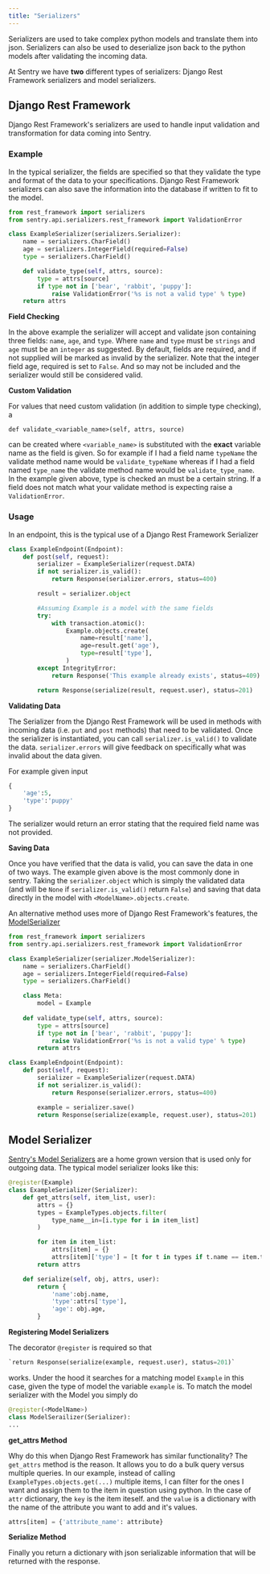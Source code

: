 ```yaml
---
title: "Serializers"
---
```


Serializers are used to take complex python models and translate them into json. Serializers can also be used to deserialize json back to the python models after validating the incoming data.

At Sentry we have **two** different types of serializers: Django Rest Framework serializers and model serializers.

## Django Rest Framework

Django Rest Framework's serializers are used to handle input validation and transformation for data coming into Sentry.

### Example

In the typical serializer, the fields are specified so that they validate the type and format of the data to your specifications. Django Rest Framework serializers can also save the information into the database if written to fit to the model.

```python
from rest_framework import serializers
from sentry.api.serializers.rest_framework import ValidationError

class ExampleSerializer(serializers.Serializer):
    name = serializers.CharField()
    age = serializers.IntegerField(required=False)
    type = serializers.CharField()

    def validate_type(self, attrs, source):
        type = attrs[source]
        if type not in ['bear', 'rabbit', 'puppy']:
            raise ValidationError('%s is not a valid type' % type)
	return attrs
```

**Field Checking**

In the above example the serializer will accept and validate json containing three fields: `name`, `age`, and `type`.  Where `name` and `type` must be `strings` and `age` must be an `integer` as suggested. By default, fields are required, and if not supplied will be marked as invalid by the serializer. Note that the integer field age, required is set to `False`. And so may not be included and the serializer would still be considered valid.

**Custom Validation**

For values that need custom validation (in addition to simple type checking), a 

`def validate_<variable_name>(self, attrs, source)`

can be created where `<variable_name>` is substituted with the **exact** variable name as the field is given. So for example if I had a field name `typeName` the validate method name would be `validate_typeName` whereas if I had a field named `type_name` the validate method name would be `validate_type_name`. In the example given above, type is checked an must be a certain string. If a field does not match what your validate method is expecting raise a `ValidationError`. 

### Usage

In an endpoint, this is the typical use of a Django Rest Framework Serializer

```python
class ExampleEndpoint(Endpoint):
    def post(self, request):
        serializer = ExampleSerializer(request.DATA)
        if not serializer.is_valid():
            return Response(serializer.errors, status=400)

        result = serializer.object

        #Assuming Example is a model with the same fields 
        try:
            with transaction.atomic():
                Example.objects.create(
                    name=result['name'],
                    age=result.get('age'),
                    type=result['type'],
                )
        except IntegrityError:
            return Response('This example already exists', status=409)

        return Response(serialize(result, request.user), status=201)
```

**Validating Data**

The Serializer from the Django Rest Framework will be used in methods with incoming data (i.e. `put` and `post` methods) that need to be validated. Once the serializer is instantiated, you can call `serializer.is_valid()` to validate the data. `serializer.errors` will give feedback on specifically what was invalid about the data given. 

For example given input

```python
{
	'age':5,
	'type':'puppy'
}
```

The serializer would return an error stating that the required field name was not provided.

**Saving Data**

Once you have verified that the data is valid, you can save the data in one of two ways. The example given above is the most commonly done in sentry. Taking the `serializer.object` which is simply the validated data (and will be `None` if `serializer.is_valid()` return `False`) and saving that data directly in the model with `<ModelName>.objects.create`.

An alternative method uses more of Django Rest Framework's features, the [ModelSerializer](http://www.tomchristie.com/rest-framework-2-docs/api-guide/serializers#modelserializer)

```python
from rest_framework import serializers
from sentry.api.serializers.rest_framework import ValidationError

class ExampleSerializer(serializer.ModelSerializer):
    name = serializers.CharField()
    age = serializers.IntegerField(required=False)
    type = serializers.CharField()

    class Meta:
        model = Example
 
    def validate_type(self, attrs, source):
        type = attrs[source]
        if type not in ['bear', 'rabbit', 'puppy']:
            raise ValidationError('%s is not a valid type' % type)
        return attrs

class ExampleEndpoint(Endpoint):
    def post(self, request):
        serializer = ExampleSerializer(request.DATA)
        if not serializer.is_valid():
            return Response(serializer.errors, status=400)

        example = serializer.save()
        return Response(serialize(example, request.user), status=201)
```

## Model Serializer

[Sentry's Model Serializers](https://github.com/getsentry/sentry/blob/master/src/sentry/api/serializers/base.py) are a home grown version that is used only for outgoing data. The typical model serializer looks like this:

```python
@register(Example)
class ExampleSerializer(Serializer):
    def get_attrs(self, item_list, user):
        attrs = {}
        types = ExampleTypes.objects.filter(
            type_name__in=[i.type for i in item_list]
        )

        for item in item_list:
            attrs[item] = {}
            attrs[item]['type'] = [t for t in types if t.name == item.type_name]
	    return attrs

    def serialize(self, obj, attrs, user):
        return {
            'name':obj.name,
            'type':attrs['type'],
            'age': obj.age,
        }
```

**Registering Model Serializers** 

The decorator `@register` is required so that 

```python
`return Response(serialize(example, request.user), status=201)`
```

works. Under the hood it searches for a matching model `Example` in this case, given the type of model the variable `example` is. To match the model serializer with the Model you simply do 

```python
@register(<ModelName>)
class ModelSerailizer(Serializer):
...
```

**get_attrs Method**

Why do this when Django Rest Framework has similar functionality? The `get_attrs` method is the reason. It allows you to do a bulk query versus multiple queries. In our example, instead of calling `ExampleTypes.objects.get(...)` multiple items, I can filter for the ones I want and assign them to the item in question using python. In the case of `attr` dictionary, the `key` is the item iteself. and the `value` is a dictionary with the name of the attribute you want to add and it's values. 

```python
attrs[item] = {'attribute_name': attribute}
```

**Serialize Method**

Finally you return a dictionary with json serializable information that will be returned with the response.
